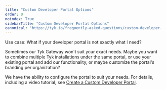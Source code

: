 ```yaml
---
title: "Custom Developer Portal Options"
order: 0
noindex: True
sidebarTitle: "Custom Developer Portal Options"
canonical: "https://tyk.io/frequently-asked-questions/custom-developer-portal-options"
---
```



<LegacyClassicPortalApi/>

Use case: What if your developer portal is not exactly what I need?

Sometimes our Tyk Gateway won't suit your exact needs.  Maybe you want to combine multiple Tyk installations under the same portal, or use your existing portal and add our functionality, or maybe customize the portal's branding per organization?

We have the ability to configure the portal to suit your needs. For details, including a video tutorial, see [Create a Custom Developer Portal](/tyk-developer-portal/tyk-portal-classic/customise/custom-developer-portal).
